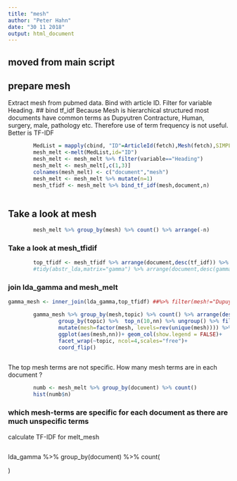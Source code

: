 ```yaml
---
title: "mesh"
author: "Peter Hahn"
date: "30 11 2018"
output: html_document
---
```


## moved from main script 

## prepare mesh
Extract mesh from pubmed data. Bind with article ID. Filter for variable Heading. 
## bind tf_idf
Because Mesh is hierarchical structured most documents have common terms as Dupyutren Contracture, Human, surgery, male, pathology etc. Therefore use of term frequency is not useful. Better is TF-IDF 

```r
        MedList = mapply(cbind, "ID"=ArticleId(fetch),Mesh(fetch),SIMPLIFY = FALSE)
        mesh_melt <-melt(MedList,id="ID")
        mesh_melt <- mesh_melt %>% filter(variable=="Heading")
        mesh_melt <- mesh_melt[,c(1,3)]
        colnames(mesh_melt) <- c("document","mesh")
        mesh_melt <- mesh_melt %>% mutate(n=1)       
        mesh_tfidf <- mesh_melt %>% bind_tf_idf(mesh,document,n)        
        
```
## Take a look at mesh
```r
        mesh_melt %>% group_by(mesh) %>% count() %>% arrange(-n)
```
### Take a look at mesh_tfidif
```r
        top_tfidf <- mesh_tfidf %>% arrange(document,desc(tf_idf)) %>% group_by(document) %>% top_n(5,tf_idf)
        #tidy(abstr_lda,matrix="gamma") %>% arrange(document,desc(gamma)) %>% group_by(document) %>% top_n(5,gamma)
```



### join lda_gamma and mesh_melt

```r
gamma_mesh <- inner_join(lda_gamma,top_tfidf) ##%>% filter(mesh!="Dupuytren Contracture")

        gamma_mesh %>% group_by(mesh,topic) %>% count() %>% arrange(desc(topic),desc(nn)) %>% 
                group_by(topic) %>%  top_n(10,nn) %>% ungroup() %>% filter(topic<51) %>% 
                mutate(mesh=factor(mesh, levels=rev(unique(mesh)))) %>% 
                ggplot(aes(mesh,nn))+ geom_col(show.legend = FALSE)+
                facet_wrap(~topic, ncol=4,scales="free")+ 
                coord_flip()
        

```
The top mesh terms are not specific. How many mesh terms are in each document ?

```r
        numb <- mesh_melt %>% group_by(document) %>% count()
        hist(numb$n)
```

### which mesh-terms are specific for each document as there are much unspecific terms
calculate TF-IDF for melt_mesh
```r
        
```

lda_gamma %>% group_by(document) %>% count(

)